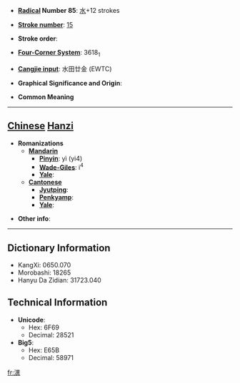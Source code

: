 * '''[[Wiktionary:Chinese radical index| Radical]] Number 85''': [[Wiktionary:Chinese radical index 水|水]]+12 strokes

* '''[[Wiktionary:Chinese total strokes index|Stroke number]]''': [[Wiktionary:Chinese total strokes index 15|15]]

* '''Stroke order''': 

* '''[[Wiktionary:Chinese four corner index|Four-Corner System]]''': 3618<sub>1</sub>

* '''[[Wiktionary:Chinese Cangjie index|Cangjie input]]''': 水田廿金 (EWTC)

* '''Graphical Significance and Origin''': 

* '''Common Meaning'''

----

== [[Chinese]] [[Hanzi]] ==

* '''Romanizations'''
** '''[[Mandarin]]'''
*** '''[[Pinyin]]''': yì (yi4)
*** '''[[Wade-Giles]]''': i<sup>4</sup>
*** '''[[Yale]]''': 
** '''[[Cantonese]]'''
*** '''[[Jyutping]]''':
*** '''[[Penkyamp]]''': 
*** '''[[Yale]]''': 

* '''Other info''': 

----

== Dictionary Information ==

* KangXi: 0650.070
* Morobashi: 18265
* Hanyu Da Zidian: 31723.040

== Technical Information ==

* '''Unicode''':
** Hex: 6F69
** Decimal: 28521
* '''Big5''':
** Hex: E65B
** Decimal: 58971

[[fr:潩]]